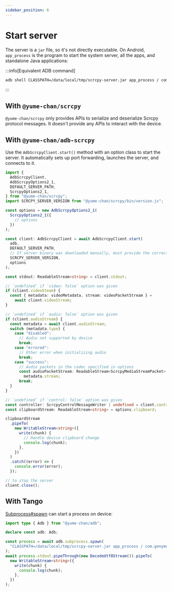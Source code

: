 ```yaml
---
sidebar_position: 6
---
```


# Start server

The server is a `jar` file, so it's not directly executable. On Android, `app_process` is the program to start the system server, all the apps, and standalone Java applications:

:::info[Equivalent ADB command]

```bash
adb shell CLASSPATH=/data/local/tmp/scrcpy-server.jar app_process / com.genymobile.scrcpy.Server 2.1
```

:::

## With `@yume-chan/scrcpy`

`@yume-chan/scrcpy` only provides APIs to serialize and deserialize Scrcpy protocol messages. It doesn't provide any APIs to interact with the device.

## With `@yume-chan/adb-scrcpy`

Use the `AdbScrcpyClient.start()` method with an option class to start the server. It automatically sets up port forwarding, launches the server, and connects to it.

```ts transpile
import {
  AdbScrcpyClient,
  AdbScrcpyOptions2_1,
  DEFAULT_SERVER_PATH,
  ScrcpyOptions2_1,
} from "@yume-chan/scrcpy";
import SCRCPY_SERVER_VERSION from "@yume-chan/scrcpy/bin/version.js";

const options = new AdbScrcpyOptions2_1(
  ScrcpyOptions2_1({
    // options
  })
);

const client: AdbScrcpyClient = await AdbScrcpyClient.start(
  adb,
  DEFAULT_SERVER_PATH,
  // If server binary was downloaded manually, must provide the correct version
  SCRCPY_SERVER_VERSION,
  options
);

const stdout: ReadableStream<string> = client.stdout;

// `undefined` if `video: false` option was given
if (client.videoSteam) {
  const { metadata: videoMetadata, stream: videoPacketStream } =
    await client.videoStream;
}

// `undefined` if `audio: false` option was given
if (client.audioStream) {
  const metadata = await client.audioStream;
  switch (metadata.type) {
    case "disabled":
      // Audio not supported by device
      break;
    case "errored":
      // Other error when initializing audio
      break;
    case "success":
      // Audio packets in the codec specified in options
      const audioPacketStream: ReadableStream<ScrcpyMediaStreamPacket> =
        metadata.stream;
      break;
  }
}

// `undefined` if `control: false` option was given
const controller: ScrcpyControlMessageWriter | undefined = client.controller;
const clipboardStream: ReadableStream<string> = options.clipboard;

clipboardStream
  .pipeTo(
    new WritableStream<string>({
      write(chunk) {
        // Handle device clipboard change
        console.log(chunk);
      },
    })
  )
  .catch((error) => {
    console.error(error);
  });

// to stop the server
client.close();
```

## With Tango

[Subprocess#spawn](../api/subprocess.mdx#start-process-in-raw-mode) can start a process on device:

```ts transpile
import type { Adb } from "@yume-chan/adb";

declare const adb: Adb;

const process = await adb.subprocess.spawn(
  "CLASSPATH=/data/local/tmp/scrcpy-server.jar app_process / com.genymobile.scrcpy.Server 2.1"
);
await process.stdout.pipeThrough(new DecodeUtf8Stream()).pipeTo(
  new WritableStream<string>({
    write(chunk) {
      console.log(chunk);
    },
  })
);
```
